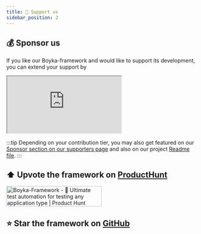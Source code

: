 ```yaml
---
title: 🤝 Support us
sidebar_position: 2
---
```


## 💰 Sponsor us

If you like our Boyka-framework and would like to support its development, you can extend your support by

<iframe src="https://github.com/sponsors/BoykaFramework/card" title="Sponsor WasiqB" className="gh-sponsor-big"></iframe>

:::tip
Depending on your contribution tier, you may also get featured on our [Sponsor section on our supporters page](/community/our-supporters) and also on our project [Readme file](https://github.com/BoykaFramework/boyka-framework).
:::

## ⬆️ Upvote the framework on [ProductHunt](https://www.producthunt.com/posts/boyka-framework)

<a href="https://www.producthunt.com/posts/boyka-framework?utm_source=badge-featured&utm_medium=badge&utm_souce=badge-boyka&#0045;framework" target="_blank"><img src="https://api.producthunt.com/widgets/embed-image/v1/featured.svg?post_id=352770&theme=light" alt="Boyka&#0045;Framework - 🎉&#0032;Ultimate&#0032;test&#0032;automation&#0032;for&#0032;testing&#0032;any&#0032;application&#0032;type | Product Hunt" width="250" height="54" /></a>

## ⭐ Star the framework on [GitHub](https://github.com/BoykaFramework/boyka-framework)
